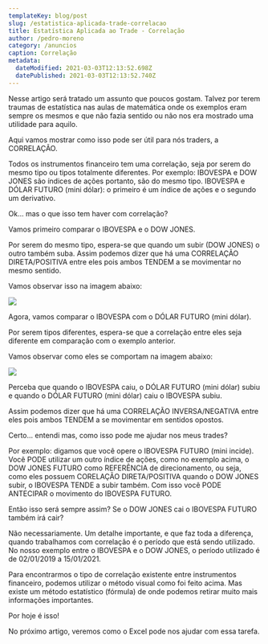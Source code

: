 ```yaml
---
templateKey: blog/post
slug: /estatistica-aplicada-trade-correlacao
title: Estatística Aplicada ao Trade - Correlação
author: /pedro-moreno
category: /anuncios
caption: Correlação
metadata:
  dateModified: 2021-03-03T12:13:52.698Z
  datePublished: 2021-03-03T12:13:52.740Z
---
```

Nesse artigo será tratado um assunto que poucos gostam. Talvez por terem traumas de estatística nas aulas de matemática onde os exemplos eram sempre os mesmos e que não fazia sentido ou não nos era mostrado uma utilidade para aquilo.

Aqui vamos mostrar como isso pode ser útil para nós traders, a CORRELAÇÃO.

Todos os instrumentos financeiro tem uma correlação, seja por serem do mesmo tipo ou tipos totalmente diferentes. Por exemplo: IBOVESPA e DOW JONES são índices de ações portanto, são do mesmo tipo. IBOVESPA e DÓLAR FUTURO (mini dólar): o primeiro é um índice de ações e o segundo um derivativo.

Ok... mas o que isso tem haver com correlação?

Vamos primeiro comparar o IBOVESPA e o DOW JONES.

Por serem do mesmo tipo, espera-se que quando um subir (DOW JONES) o outro também suba. Assim podemos dizer que há uma CORRELAÇÃO DIRETA/POSITIVA entre eles pois ambos TENDEM a se movimentar no mesmo sentido.

Vamos observar isso na imagem abaixo: 

![](https://res.cloudinary.com/verbasa/image/upload/v1616173493/Blog/EstatiscaAplicaAoTrade_Correlacao/IbovespaDowJones_aluczv.png)

Agora, vamos comparar o IBOVESPA com o DÓLAR FUTURO (mini dólar).

Por serem tipos diferentes, espera-se que a correlação entre eles seja diferente em comparação com o exemplo anterior.

Vamos observar como eles se comportam na imagem abaixo:

![](https://res.cloudinary.com/verbasa/image/upload/v1616173628/Blog/EstatiscaAplicaAoTrade_Correlacao/IbovespaMiniDolar_dmstn1.png)

Perceba que quando o IBOVESPA caiu, o DÓLAR FUTURO (mini dólar) subiu e quando o DÓLAR FUTURO (mini dólar) caiu o IBOVESPA subiu.

Assim podemos dizer que há uma CORRELAÇÃO INVERSA/NEGATIVA entre eles pois ambos TENDEM a se movimentar em sentidos opostos.

Certo... entendi mas, como isso pode me ajudar nos meus trades?

Por exemplo: digamos que você opere o IBOVESPA FUTURO (mini incide). Você PODE utilizar um outro índice de ações, como no exemplo acima, o DOW JONES FUTURO como REFERÊNCIA de direcionamento, ou seja, como eles possuem CORELAÇÃO DIRETA/POSITIVA quando o DOW JONES subir, o IBOVESPA TENDE a subir também. Com isso você PODE ANTECIPAR o movimento do IBOVESPA FUTURO.

Então isso será sempre assim? Se o DOW JONES cai o IBOVESPA FUTURO também irá cair?

Não necessariamente. Um detalhe importante, e que faz toda a diferença, quando trabalhamos com correlação é o período que está sendo utilizado. No nosso exemplo entre o IBOVESPA e o DOW JONES, o período utilizado é de 02/01/2019 a 15/01/2021.

Para encontrarmos o tipo de correlação existente entre instrumentos financeiro, podemos utilizar o método visual como foi feito acima. Mas existe um método estatístico (fórmula) de onde podemos retirar muito mais informações importantes.

Por hoje é isso!

No próximo artigo, veremos como o Excel pode nos ajudar com essa tarefa.